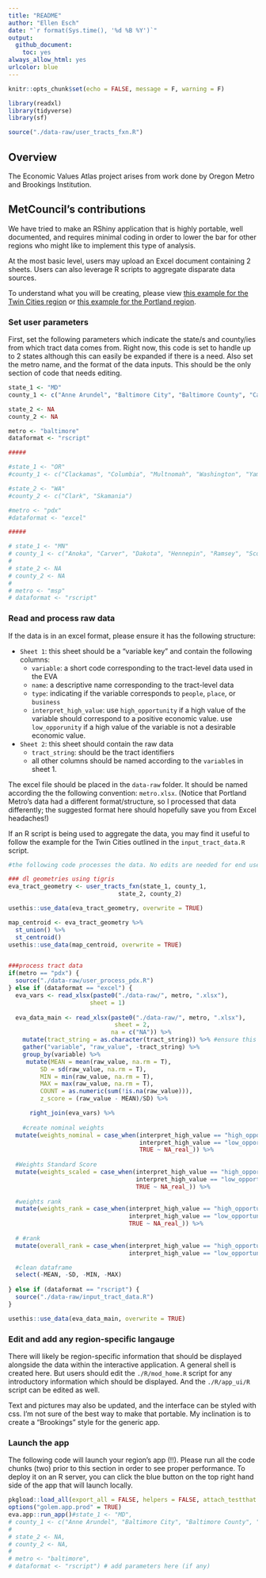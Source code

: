 ```yaml
---
title: "README"
author: "Ellen Esch"
date: "`r format(Sys.time(), '%d %B %Y')`"
output:
  github_document:
    toc: yes
always_allow_html: yes
urlcolor: blue
---
```


```r
knitr::opts_chunk$set(echo = FALSE, message = F, warning = F)

library(readxl)
library(tidyverse)
library(sf)

source("./data-raw/user_tracts_fxn.R")
```

## Overview

The Economic Values Atlas project arises from work done by Oregon Metro and Brookings Institution. 

## MetCouncil's contributions

We have tried to make an RShiny application that is highly portable, well documented, and requires minimal coding in order to lower the bar for other regions who might like to implement this type of analysis. 

At the most basic level, users may upload an Excel document containing 2 sheets. Users can also leverage R scripts to aggregate disparate data sources. 

To understand what you will be creating, please view [this example for the Twin Cities region](https://metrotransitmn.shinyapps.io/eva_app_v1/) or [this example for the Portland region](https://metrotransitmn.shinyapps.io/eva_app_pdx/).

### Set user parameters

First, set the following parameters which indicate the state/s and county/ies from which tract data comes from. Right now, this code is set to handle up to 2 states although this can easily be expanded if there is a need. Also set the metro name, and the format of the data inputs. This should be the only section of code that needs editing. 

```r
state_1 <- "MD"
county_1 <- c("Anne Arundel", "Baltimore City", "Baltimore County", "Carroll", "Harford", "Howard", "Queen Anne's")

state_2 <- NA
county_2 <- NA

metro <- "baltimore"
dataformat <- "rscript"

#####

#state_1 <- "OR"
#county_1 <- c("Clackamas", "Columbia", "Multnomah", "Washington", "Yamhill")

#state_2 <- "WA"
#county_2 <- c("Clark", "Skamania")

#metro <- "pdx"
#dataformat <- "excel"

#####

# state_1 <- "MN"
# county_1 <- c("Anoka", "Carver", "Dakota", "Hennepin", "Ramsey", "Scott", "Washington")
# 
# state_2 <- NA
# county_2 <- NA
# 
# metro <- "msp"
# dataformat <- "rscript"
```

### Read and process raw data

If the data is in an excel format, please ensure it has the following structure:

- `Sheet 1`: this sheet should be a "variable key" and contain the following columns:
  - `variable`: a short code corresponding to the tract-level data used in the EVA
  - `name`: a descriptive name corresponding to the tract-level data
  - `type`: indicating if the variable corresponds to `people`, `place`, or `business`
  - `interpret_high_value`: use `high_opportunity` if a high value of the variable should correspond to a positive economic value. use `low_opporunity` if a high value of the variable is not a desirable economic value. 
- `Sheet 2`: this sheet should contain the raw data
  - `tract_string`: should be the tract identifiers
  - all other columns should be named according to the `variable`s in sheet 1.
  
The excel file should be placed in the `data-raw` folder. It should be named according the the following convention: `metro.xlsx`. (Notice that Portland Metro's data had a different format/structure, so I processed that data differently; the suggested format here should hopefully save you from Excel headaches!)
  
If an R script is being used to aggregate the data, you may find it useful to follow the example for the Twin Cities outlined in the `input_tract_data.R` script. 

```r
#the following code processes the data. No edits are needed for end users.

### dl geometries using tigris
eva_tract_geometry <- user_tracts_fxn(state_1, county_1,
                               state_2, county_2)  

usethis::use_data(eva_tract_geometry, overwrite = TRUE)

map_centroid <- eva_tract_geometry %>%
  st_union() %>%
  st_centroid()
usethis::use_data(map_centroid, overwrite = TRUE)


###process tract data
if(metro == "pdx") {
  source("./data-raw/user_process_pdx.R")
} else if (dataformat == "excel") {
  eva_vars <- read_xlsx(paste0("./data-raw/", metro, ".xlsx"),
                       sheet = 1)
  
  eva_data_main <- read_xlsx(paste0("./data-raw/", metro, ".xlsx"),
                              sheet = 2,
                             na = c("NA")) %>% 
    mutate(tract_string = as.character(tract_string)) %>% #ensure this reads as a character so that we can join with tract geometries 
    gather("variable", "raw_value", -tract_string) %>%
    group_by(variable) %>%
     mutate(MEAN = mean(raw_value, na.rm = T),
         SD = sd(raw_value, na.rm = T),
         MIN = min(raw_value, na.rm = T),
         MAX = max(raw_value, na.rm = T),
         COUNT = as.numeric(sum(!is.na(raw_value))),
         z_score = (raw_value - MEAN)/SD) %>%

      right_join(eva_vars) %>%
    
    #create nominal weights
  mutate(weights_nominal = case_when(interpret_high_value == "high_opportunity" ~ (raw_value - MIN) / (MAX - MIN) * 10,
                                     interpret_high_value == "low_opportunity" ~ 10 - (raw_value - MIN) / (MAX - MIN) * 10,
                                     TRUE ~ NA_real_)) %>%
  
  #Weights Standard Score
  mutate(weights_scaled = case_when(interpret_high_value == "high_opportunity" ~ pnorm(z_score) * 10,
                                    interpret_high_value == "low_opportunity" ~ (10 - pnorm(z_score) * 10),
                                    TRUE ~ NA_real_)) %>%
  
  #weights rank
  mutate(weights_rank = case_when(interpret_high_value == "high_opportunity" ~ min_rank((weights_nominal)) / COUNT * 10,
                                  interpret_high_value == "low_opportunity" ~ min_rank(desc(weights_nominal)) / COUNT * 10,
                                  TRUE ~ NA_real_)) %>%
  
  # #rank
  mutate(overall_rank = case_when(interpret_high_value == "high_opportunity" ~ min_rank(as.numeric(weights_nominal)),
                                  interpret_high_value == "low_opportunity" ~ min_rank(desc(as.numeric(weights_nominal))))) %>%

  #clean dataframe
  select(-MEAN, -SD, -MIN, -MAX)
  
} else if (dataformat == "rscript") {
  source("./data-raw/input_tract_data.R")
}

usethis::use_data(eva_data_main, overwrite = TRUE)

```


### Edit and add any region-specific langauge

There will likely be region-specific information that should be displayed alongside the data within the interactive application. A general shell is created here. But users should edit the `./R/mod_home.R` script for any introductory information which should be displayed. And the `./R/app_ui/R` script can be edited as well.

Text and pictures may also be updated, and the interface can be styled with css. I'm not sure of the best way to make that portable. My inclination is to create a "Brookings" style for the generic app. 

### Launch the app

The following code will launch your region's app (!!). Please run all the code chunks (two) prior to this section in order to see proper performance. To deploy it on an R server, you can click the blue button on the top right hand side of the app that will launch locally.

```r
pkgload::load_all(export_all = FALSE, helpers = FALSE, attach_testthat = FALSE)
options("golem.app.prod" = TRUE)
eva.app::run_app()#state_1 <- "MD",
# county_1 <- c("Anne Arundel", "Baltimore City", "Baltimore County", "Carroll", "Harford", "Howard", "Queen Anne's"),
# 
# state_2 <- NA,
# county_2 <- NA,
# 
# metro <- "baltimore",
# dataformat <- "rscript") # add parameters here (if any)
```


